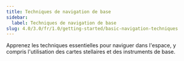 ```yaml
---
title: Techniques de navigation de base
sidebar:
  label: Techniques de navigation de base
slug: 4.0/3.0/fr/1.0/getting-started/basic-navigation-techniques
---
```


Apprenez les techniques essentielles pour naviguer dans l'espace, y compris l'utilisation des cartes stellaires et des instruments de base.
